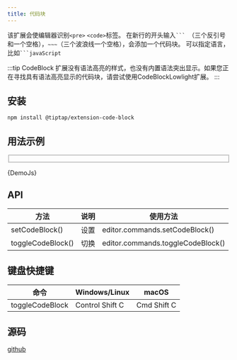 ```yaml
---
title: 代码块
---
```



该扩展会使编辑器识别`<pre>` `<code>`标签。
在新行的开头输入` ```  `（三个反引号和一个空格），` ∼∼∼ `（三个波浪线一个空格），会添加一个代码块。
可以指定语言，比如` ```javaScript  `

:::tip
CodeBlock 扩展没有语法高亮的样式，也没有内置语法突出显示。如果您正在寻找具有语法高亮显示的代码块，请尝试使用CodeBlockLowlight扩展。 
:::

## 安装
```shell
npm install @tiptap/extension-code-block
```


## 用法示例
<Fieldset>
  <Demo />
</Fieldset>

<CollapseCodeblock language="jsx">{DemoJs}</CollapseCodeblock>

## API
|方法| 说明|使用方法|
| --- | --- | --- |
| setCodeBlock() | 设置|editor.commands.setCodeBlock()|
| toggleCodeBlock() | 切换|editor.commands.toggleCodeBlock()|

## 键盘快捷键
|命令| Windows/Linux|macOS|
| --- | --- | --- |
|toggleCodeBlock|Control Shift C|Cmd Shift C

## 源码
[github](https://github.com/ueberdosis/tiptap/tree/main/packages/extension-code-block)